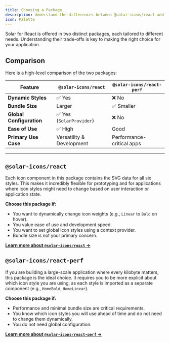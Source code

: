 ```yaml
---
title: Choosing a Package
description: Understand the differences between @solar-icons/react and @solar-icons/react-perf to choose the right one for your project.
icon: Palette
---
```



Solar for React is offered in two distinct packages, each tailored to different needs. Understanding their trade-offs is key to making the right choice for your application.

## Comparison

Here is a high-level comparison of the two packages:

| Feature                  | `@solar-icons/react`      | `@solar-icons/react-perf` |
| ------------------------ | ------------------------- | ------------------------- |
| **Dynamic Styles**       | ✅ Yes                    | ❌ No                     |
| **Bundle Size**          | Larger                    | ✅ Smaller                |
| **Global Configuration** | ✅ Yes (`SolarProvider`)  | ❌ No                     |
| **Ease of Use**          | ✅ High                   | Good                      |
| **Primary Use Case**     | Versatility & Development | Performance-critical apps |

---

## `@solar-icons/react`

<Card
    title="The Versatile Choice"
    description="This is the standard package and the recommended choice for most applications. It offers the full range of features, including the ability to dynamically change icon styles via props."
/>

Each icon component in this package contains the SVG data for all six styles. This makes it incredibly flexible for prototyping and for applications where icon styles might need to change based on user interaction or application state.

**Choose this package if:**

- You want to dynamically change icon weights (e.g., `Linear` to `Bold` on hover).
- You value ease of use and development speed.
- You want to set global icon styles using a context provider.
- Bundle size is not your primary concern.

[**Learn more about `@solar-icons/react` &rarr;**](/docs/packages/react)

## `@solar-icons/react-perf`

<Card
    title="The Performance Choice"
    description="This package is highly optimized for performance. Each icon component only includes the SVG data for a single, specific style, resulting in a significantly smaller bundle size."
/>

If you are building a large-scale application where every kilobyte matters, this package is the ideal choice. It requires you to be more explicit about which icon style you are using, as each style is imported as a separate component (e.g., `HomeBold`, `HomeLinear`).

**Choose this package if:**

- Performance and minimal bundle size are critical requirements.
- You know which icon styles you will use ahead of time and do not need to change them dynamically.
- You do not need global configuration.

[**Learn more about `@solar-icons/react-perf` &rarr;**](/docs/packages/react-perf)
